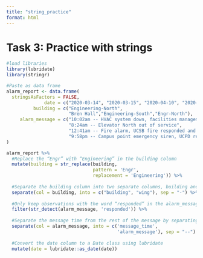 ```yaml
---
title: "string_practice"
format: html
---
```

# Task 3: Practice with strings

```r
#load libraries
library(lubridate)
library(stringr)
```

```r
#Paste as data frame
alarm_report <- data.frame(
  stringsAsFactors = FALSE,
              date = c("2020-03-14", "2020-03-15", "2020-04-10", "2020-04-18"),
          building = c("Engineering-North",
                       "Bren Hall","Engineering-South","Engr-North"),
     alarm_message = c("10:02am -- HVAC system down, facilities management alerted",
                       "8:24am -- Elevator North out of service",
                       "12:41am -- Fire alarm, UCSB fire responded and cleared",
                       "9:58pm -- Campus point emergency siren, UCPD responded")
)
```

```r
alarm_report %>% 
  #Replace the “Engr” with “Engineering” in the building column
  mutate(building = str_replace(building, 
                                pattern = 'Engr',
                                replacement = 'Engineering')) %>% 
  
  #Separate the building column into two separate columns, building and wing, separated at the dash
  separate(col = building, into = c("building", "wing"), sep = "-") %>% 
  
  #Only keep observations with the word “responded” in the alarm_message column
  filter(str_detect(alarm_message, 'responded')) %>% 
  
  #Separate the message time from the rest of the message by separating at --
  separate(col = alarm_message, into = c('message_time',
                                         'alarm_message'), sep = "--") %>% 
  
  #Convert the date column to a Date class using lubridate
  mutate(date = lubridate::as_date(date))
```

